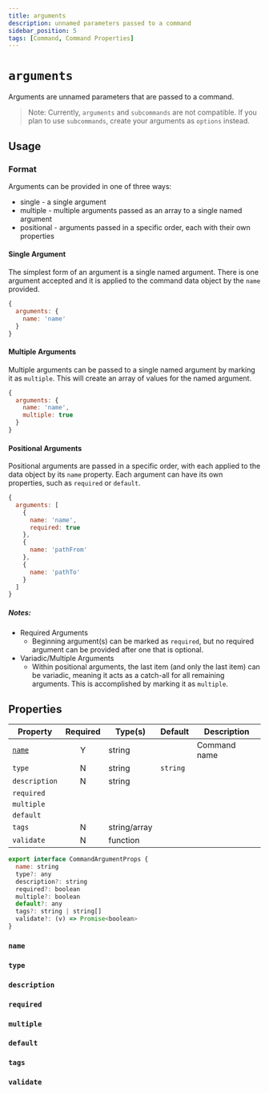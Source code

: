 ```yaml
---
title: arguments
description: unnamed parameters passed to a command
sidebar_position: 5
tags: [Command, Command Properties]
---
```


# `arguments`

Arguments are unnamed parameters that are passed to a command. 

> Note: Currently, `arguments` and `subcommands` are not compatible. If you plan to use `subcommands`, create your arguments as `options` instead.

## Usage

### Format

Arguments can be provided in one of three ways:

- single - a single argument
- multiple - multiple arguments passed as an array to a single named argument
- positional - arguments passed in a specific order, each with their own properties

#### Single Argument

The simplest form of an argument is a single named argument. There is one argument accepted and it is applied to the command data object by the `name` provided.

```js
{
  arguments: {
    name: 'name'
  }
}
```

#### Multiple Arguments

Multiple arguments can be passed to a single named argument by marking it as `multiple`. This will create an array of values for the named argument.

```js
{
  arguments: {
    name: 'name',
    multiple: true
  }
}
```

#### Positional Arguments

Positional arguments are passed in a specific order, with each applied to the data object by its `name` property. Each argument can have its own properties, such as `required` or `default`.

```js
{
  arguments: [
    {
      name: 'name',
      required: true
    },
    {
      name: 'pathFrom'
    },
    {
      name: 'pathTo'
    }
  ]
}
```

##### Notes:

- Required Arguments
  - Beginning argument(s) can be marked as `required`, but no required argument can be provided after one that is optional.
- Variadic/Multiple Arguments
  - Within positional arguments, the last item (and only the last item) can be variadic, meaning it acts as a catch-all for all remaining arguments. This is accomplished by marking it as `multiple`.

## Properties

| Property  | Required | Type(s)    | Default | Description |
| --------- | :-: | ---------- | ------- | ----------- |
| [`name`](#name)    | Y   | string       | | Command name |
| `type`    | N   | string     | `string` | |
| `description` | N  | string   | | |
| `required` |
| `multiple` |
| `default` | 
| `tags` | N | string/array |
| `validate` | N | function | | |

```js
export interface CommandArgumentProps {
  name: string
  type?: any
  description?: string
  required?: boolean
  multiple?: boolean
  default?: any
  tags?: string | string[]
  validate?: (v) => Promise<boolean>
}
```

### `name`

### `type`
### `description`
### `required`
### `multiple`
### `default`
### `tags`
### `validate`

